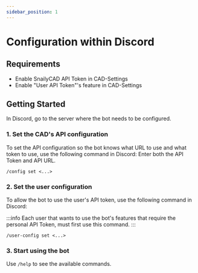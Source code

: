 ```yaml
---
sidebar_position: 1
---
```


# Configuration within Discord

## Requirements

- Enable SnailyCAD API Token in CAD-Settings
- Enable "User API Token"'s feature in CAD-Settings

## Getting Started

In Discord, go to the server where the bot needs to be configured.

### 1. Set the CAD's API configuration

To set the API configuration so the bot knows what URL to use and what token to use, use the following command in Discord:
Enter both the API Token and API URL.

```
/config set <...>
```

### 2. Set the user configuration

To allow the bot to use the user's API token, use the following command in Discord:

:::info
Each user that wants to use the bot's features that require the personal API Token, must first use this command.
:::

```
/user-config set <...>
```

### 3. Start using the bot

Use `/help` to see the available commands.
